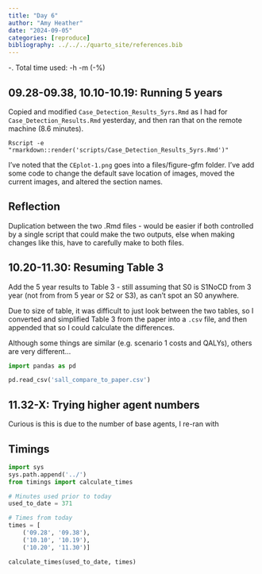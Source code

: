 ```yaml
---
title: "Day 6"
author: "Amy Heather"
date: "2024-09-05"
categories: [reproduce]
bibliography: ../../../quarto_site/references.bib
---
```


::: {.callout-note}

-. Total time used: -h -m (-%)

:::

## 09.28-09.38, 10.10-10.19: Running 5 years

Copied and modified `Case_Detection_Results_5yrs.Rmd` as I had for `Case_Detection_Results.Rmd` yesterday, and then ran that on the remote machine (8.6 minutes).

```
Rscript -e "rmarkdown::render('scripts/Case_Detection_Results_5yrs.Rmd')"
```

I've noted that the `CEplot-1.png` goes into a files/figure-gfm folder. I've add some code to change the default save location of images, moved the current images, and altered the section names.

::: {.callout-tip}
## Reflection

Duplication between the two .Rmd files - would be easier if both controlled by a single script that could make the two outputs, else when making changes like this, have to carefully make to both files.
:::

## 10.20-11.30: Resuming Table 3

Add the 5 year results to Table 3 - still assuming that S0 is S1NoCD from 3 year (not from from 5 year or S2 or S3), as can't spot an S0 anywhere.

Due to size of table, it was difficult to just look between the two tables, so I converted and simplified Table 3 from the paper into a `.csv` file, and then appended that so I could calculate the differences.

Although some things are similar (e.g. scenario 1 costs and QALYs), others are very different...

```python
import pandas as pd

pd.read_csv('sall_compare_to_paper.csv')
```

## 11.32-X: Trying higher agent numbers

Curious is this is due to the number of base agents, I re-ran with 

## Timings

```python
import sys
sys.path.append('../')
from timings import calculate_times

# Minutes used prior to today
used_to_date = 371

# Times from today
times = [
    ('09.28', '09.38'),
    ('10.10', '10.19'),
    ('10.20', '11.30')]

calculate_times(used_to_date, times)
```
